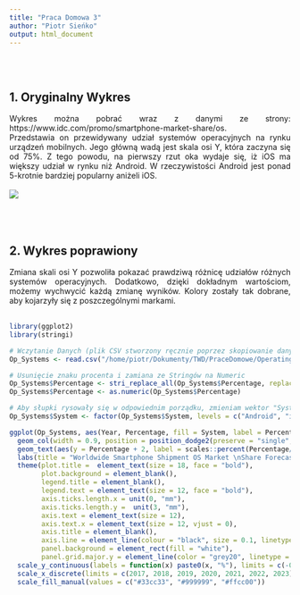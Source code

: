 ```yaml
---
title: "Praca Domowa 3"
author: "Piotr Sieńko"
output: html_document
---
```


<style>
body {
text-align: justify}
</style>

<br/><br/>

## 1. Oryginalny Wykres
Wykres można pobrać wraz z danymi ze strony: https://www.idc.com/promo/smartphone-market-share/os.  
Przedstawia on przewidywany udział systemów operacyjnych na rynku urządzeń mobilnych. Jego główną wadą jest skala osi Y, która zaczyna się od 75%. Z tego powodu, na pierwszy rzut oka wydaje się, iż iOS ma większy udział w rynku niż Android. W rzeczywistości Android jest ponad 5-krotnie bardziej popularny aniżeli iOS.
<br/><br/>
![](/home/piotr/Pobrane/wykresik.jpg)
<br/><br/>
<br/><br/>

## 2. Wykres poprawiony
Zmiana skali osi Y pozwoliła pokazać prawdziwą różnicę udziałów różnych systemów operacyjnych. Dodatkowo, dzięki dokładnym wartościom, możemy wychwycić każdą zmianę wyników. Kolory zostały tak dobrane, aby kojarzyły się z poszczególnymi markami.
<br/><br/>

```r

library(ggplot2)
library(stringi)

# Wczytanie Danych (plik CSV stworzony ręcznie poprzez skopiowanie danych z https://www.idc.com/promo/smartphone-market-share/os)
Op_Systems <- read.csv("/home/piotr/Dokumenty/TWD/PraceDomowe/Operating_System.csv", stringsAsFactors = FALSE, sep = ";") 

# Usunięcie znaku procenta i zamiana ze Stringów na Numeric
Op_Systems$Percentage <- stri_replace_all(Op_Systems$Percentage, replacement = "", regex = "%")
Op_Systems$Percentage <- as.numeric(Op_Systems$Percentage)

# Aby słupki rysowały się w odpowiednim porządku, zmieniam wektor "Systems" na factor i ustawiam levele w zadanej kolejności
Op_Systems$System <- factor(Op_Systems$System, levels = c("Android", "iOS", "Others"))

ggplot(Op_Systems, aes(Year, Percentage, fill = System, label = Percentage)) +
  geom_col(width = 0.9, position = position_dodge2(preserve = "single", padding = 0.2)) +
  geom_text(aes(y = Percentage + 2, label = scales::percent(Percentage/100)), position = position_dodge2(width = 0.9), size = 3) +
  labs(title = "Worldwide Smartphone Shipment OS Market \nShare Forecast") +
  theme(plot.title =  element_text(size = 18, face = "bold"),
        plot.background = element_blank(),
        legend.title = element_blank(),
        legend.text = element_text(size = 12, face = "bold"),
        axis.ticks.length.x = unit(0, "mm"),
        axis.ticks.length.y =  unit(3, "mm"),
        axis.text = element_text(size = 12),
        axis.text.x = element_text(size = 12, vjust = 0),
        axis.title = element_blank(),
        axis.line = element_line(colour = "black", size = 0.1, linetype = 1),
        panel.background = element_rect(fill = "white"),
        panel.grid.major.y = element_line(color = "grey20", linetype = 2, size = 0.5)) +
  scale_y_continuous(labels = function(x) paste0(x, "%"), limits = c(-0.1, 92), breaks = seq(20, 90, 20), expand = c(0.0001, 0.0001)) +
  scale_x_discrete(limits = c(2017, 2018, 2019, 2020, 2021, 2022, 2023)) +
  scale_fill_manual(values = c("#33cc33", "#999999", "#ffcc00"))

```

